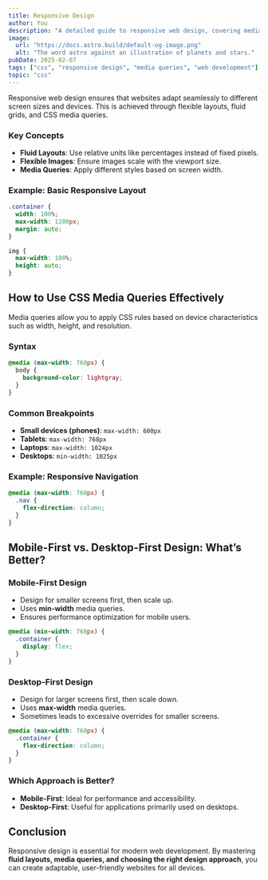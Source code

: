 ```yaml
---
title: Responsive Design 
author: You  
description: "A detailed guide to responsive web design, covering media queries, best practices, and the differences between mobile-first and desktop-first approaches."  
image:  
  url: "https://docs.astro.build/default-og-image.png"  
  alt: "The word astro against an illustration of planets and stars."  
pubDate: 2025-02-07  
tags: ["css", "responsive design", "media queries", "web development"]  
topic: "css"
---
```


 
Responsive web design ensures that websites adapt seamlessly to different screen sizes and devices. This is achieved through flexible layouts, fluid grids, and CSS media queries.

### Key Concepts  
- **Fluid Layouts**: Use relative units like percentages instead of fixed pixels.
- **Flexible Images**: Ensure images scale with the viewport size.
- **Media Queries**: Apply different styles based on screen width.

### Example: Basic Responsive Layout  
```css
.container {
  width: 100%;
  max-width: 1200px;
  margin: auto;
}

img {
  max-width: 100%;
  height: auto;
}
```

## How to Use CSS Media Queries Effectively  
Media queries allow you to apply CSS rules based on device characteristics such as width, height, and resolution.

### Syntax  
```css
@media (max-width: 768px) {
  body {
    background-color: lightgray;
  }
}
```

### Common Breakpoints  
- **Small devices (phones)**: `max-width: 600px`
- **Tablets**: `max-width: 768px`
- **Laptops**: `max-width: 1024px`
- **Desktops**: `min-width: 1025px`

### Example: Responsive Navigation  
```css
@media (max-width: 768px) {
  .nav {
    flex-direction: column;
  }
}
```

## Mobile-First vs. Desktop-First Design: What’s Better?  
### Mobile-First Design  
- Design for smaller screens first, then scale up.
- Uses **min-width** media queries.
- Ensures performance optimization for mobile users.

```css
@media (min-width: 768px) {
  .container {
    display: flex;
  }
}
```

### Desktop-First Design  
- Design for larger screens first, then scale down.
- Uses **max-width** media queries.
- Sometimes leads to excessive overrides for smaller screens.

```css
@media (max-width: 768px) {
  .container {
    flex-direction: column;
  }
}
```

### Which Approach is Better?  
- **Mobile-First**: Ideal for performance and accessibility.
- **Desktop-First**: Useful for applications primarily used on desktops.

## Conclusion  
Responsive design is essential for modern web development. By mastering **fluid layouts, media queries, and choosing the right design approach**, you can create adaptable, user-friendly websites for all devices.

